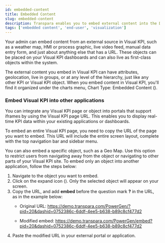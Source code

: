 ```yaml
---
id: embedded-content
title: Embedded Content
slug: embedded-content
description: Transpara enables you to embed external content into the Dashboard, but you can also embed Visual KPI content in other applications.
tags: ['embedded content', 'end-user', 'visualization']
---
```



Your admin can embed content from an external source in Visual KPI, such as a weather map, HMI or process graphic, live video feed, manual data entry form, and just about anything else that has a URL. These objects can be placed on your Visual KPI dashboards and can also live as first-class objects within the system.

The external content you embed in Visual KPI can have attributes, geolocation, live in groups, or at any level of the hierarchy, just like any other KPI or Visual KPI object. When you embed content in Visual KPI, you'll find it organized under the charts menu, Chart Type: Embedded Content (<SvgFont icon="121"/>).

<StylizedImage
  imgURL="img/docs/end-user/features/visualization/charts/features-visualization-charts-embed.gif"
  alt="Embedded Content"
/>

### Embed Visual KPI into other applications

You can integrate any Visual KPI page or object into portals that support iframes by using the Visual KPI page URL. This enables you to display real-time KPI data within your existing applications or dashboards. 

To embed an entire Visual KPI page, you need to copy the URL of the page you want to embed. This URL will include the entire screen layout, complete with the top navigation bar and sidebar menu.

You can also embed a specific object, such as a Geo Map. Use this option to restrict users from navigating away from the object or navigating to other parts of your Visual KPI site. To embed only an object into another application, follow the steps below:

1. Navigate to the object you want to embed.
2. Click on the expand icon (<SvgFont icon="112"/>). Only the selected object will appear on your screen.
3. Copy the URL, and add **embed** before the question mark **?** in the URL, as in the example below:
	- Original URL: https://demo.transpara.com/PowerGen/?pid=20&dashid=0752386c-6ddf-4ee5-b638-b89c8cf477d2
  
	- Modified embed: https://demo.transpara.com/PowerGen/embed?pid=20&dashid=0752386c-6ddf-4ee5-b638-b89c8cf477d2
4. Paste the modified URL in your external portal or application.
